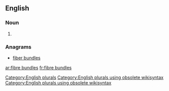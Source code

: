 
==English==

===Noun===
{{head|en}}

# {{plural of|fibre bundle}}

===Anagrams===
* [[fiber bundles#English|fiber bundles]]

[[Category:English plurals]][[Category:English plurals using obsolete wikisyntax]][[Category:English plurals using obsolete wikisyntax]]

[[ar:fibre bundles]]
[[fr:fibre bundles]]